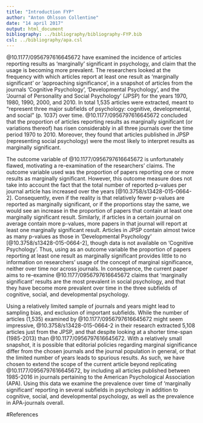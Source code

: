 ---
title: "Introduction FYP"
author: "Anton Ohlsson Collentine"
date: "14 april 2017"
output: html_document
bibliography: ../bibliography/bibliography-FYP.bib
csl: ../bibliography/apa.csl
---

@10.1177/0956797616645672 have examined the incidence of articles reporting results as 'marginally' significant in psychology, and claim that the usage is becoming more prevalent. The researchers looked at the frequency with which articles report at least one result as 'marginally significant' or 'approaching significance', in a snapshot of articles from the journals 'Cognitive Psychology', 'Developmental Psychology', and the 'Journal of Personality and Social Psychology' (JPSP) for the years 1970, 1980, 1990, 2000, and 2010. In total 1,535 articles were extracted, meant to "represent three major subfields of psychology: cognitive, developmental, and social" (p. 1037) over time. @10.1177/0956797616645672 concluded that the proportion of articles reporting results as marginally significant (or variations thereof) has risen considerably in all three journals over the time period 1970 to 2010. Moreover, they found that articles published in JPSP (representing social psychology) were the most likely to interpret results as marginally significant. 

The outcome variable of @10.1177/0956797616645672 is unfortunately flawed, motivating a re-examination of the researchers' claims. The outcome variable used was the proportion of papers reporting one or more results as marginally significant. However, this outcome measure does not take into account the fact that the total number of reported p-values per journal article has increased over the years [@10.3758/s13428-015-0664-2]. Consequently, even if the reality is that relatively fewer p-values are reported as marginally significant, or if the proportions stay the same, we would see an increase in the proportion of papers that contain at least one marginally significant result. Similarly, if articles in a certain journal on average contain more p-values, more papers in that journal will report at least one marginally significant result. Articles in JPSP contain almost twice as many p-values as those in 'Developmental Psychology' [@10.3758/s13428-015-0664-2], though data is not available on 'Cognitive Psychology'. Thus, using as an outcome variable the proportion of papers reporting at least one result as marginally significant provides little to no information on researchers' usage of the concept of marginal significance, neither over time nor across journals. In consequence, the current paper aims to re-examine @10.1177/0956797616645672 claims that 'marginally significant' results are the most prevalent in social psychology, and that they have become more prevalent over time in the three subfields of cognitive, social, and developmental psychology.

Using a relatively limited sample of journals and years might lead to sampling bias, and exclusion of important subfields. While the number of articles (1,535) examined by @10.1177/0956797616645672 might seem impressive, @10.3758/s13428-015-0664-2 in their research extracted 5,108 articles just from the JPSP, and that despite looking at a shorter time-span (1985-2013) than @10.1177/0956797616645672. With a relatively small snapshot, it is possible that editorial policies regarding marginal significance differ from the chosen journals and the journal population in general, or that the limited number of years leads to spurious results. As such, we have chosen to extend the scope of the current article beyond replicating @10.1177/0956797616645672, by including all articles published between 1985-2016 in journals pertaining to the American Psychological Association (APA). Using this data we examine the prevalence over time of 'marginally significant' reporting in several subfields in psychology in addition to cognitive, social, and developmental psychology, as well as the prevalence in APA-journals overall.


#References


